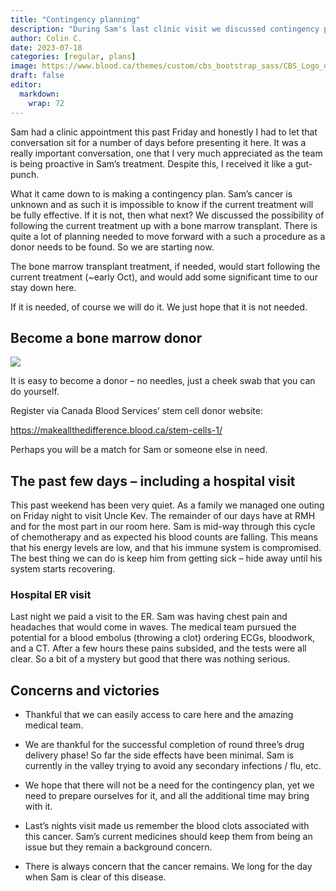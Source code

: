 ```yaml
---
title: "Contingency planning"
description: "During Sam's last clinic visit we discussed contingency planning -- for additional treatment if needed.Likely requiring a bone marrow transplant."
author: Colin C.
date: 2023-07-18
categories: [regular, plans]
image: https://www.blood.ca/themes/custom/cbs_bootstrap_sass/CBS_Logo_descriptors_RGB-WhiteBG.svg
draft: false
editor: 
  markdown: 
    wrap: 72
---
```


Sam had a clinic appointment this past Friday and honestly I had to let that conversation sit for a number of days before presenting it here.  It was a really important conversation, one that I very much appreciated as the team is being proactive in Sam's treatment.  Despite this, I received it like a gut-punch. 

What it came down to is making a contingency plan.  Sam's cancer is unknown and as such it is impossible to know if the current treatment will be fully effective.  If it is not, then what next?  We discussed the possibility of following the current treatment up with a bone marrow transplant.  There is quite a lot of planning needed to move forward with a such a procedure as a donor needs to be found.  So we are starting now. 

The bone marrow transplant treatment, if needed, would start following the current treatment (~early Oct), and would add some significant time to our stay down here.  

If it is needed, of course we will do it.  We just hope that it is not needed. 


:::callout-important
## Become a bone marrow donor

[![](https://www.blood.ca/themes/custom/cbs_bootstrap_sass/CBS_Logo_descriptors_RGB-WhiteBG.svg){style="max-width:80%}](https://makeallthedifference.blood.ca/stem-cells-1/)

It is easy to become a donor -- no needles, just a cheek swab that you can do yourself.  

Register via Canada Blood Services' stem cell donor website: 

[https://makeallthedifference.blood.ca/stem-cells-1/](https://makeallthedifference.blood.ca/stem-cells-1/)

Perhaps you will be a match for Sam or someone else in need.  
:::



## The past few days -- including a hospital visit 

This past weekend has been very quiet.  As a family we managed one outing on Friday night to visit Uncle Kev.  The remainder of our days have at RMH and for the most part in our room here.  Sam is mid-way through this cycle of chemotherapy and as expected his blood counts are falling.  This means that his energy levels are low, and that his immune system is compromised. The best thing we can do is keep him from getting sick -- hide away until his system starts recovering.  

### Hospital ER visit

Last night we paid a visit to the ER.  Sam was having chest pain and headaches that would come in waves.  The medical team pursued the potential for a blood embolus (throwing a clot) ordering ECGs, bloodwork, and a CT. After a few hours these pains subsided, and the tests were all clear.  So a bit of a mystery but good that there was nothing serious. 

## Concerns and victories

-   Thankful that we can easily access to care here and the amazing medical team.

-   We are thankful for the successful completion of round three's drug
    delivery phase!  So far the side effects have been minimal.  Sam is currently in the valley trying to avoid any secondary infections / flu, etc.

-   We hope that there will not be a need for the contingency plan, yet we need to prepare ourselves for it, and all the additional time may bring with it.

-   Last's nights visit made us remember the blood clots associated with this cancer.  Sam's current medicines should keep them from being an issue but they remain a background concern.


-   There is always concern that the cancer remains.  We long for the day when Sam is clear of this disease. 